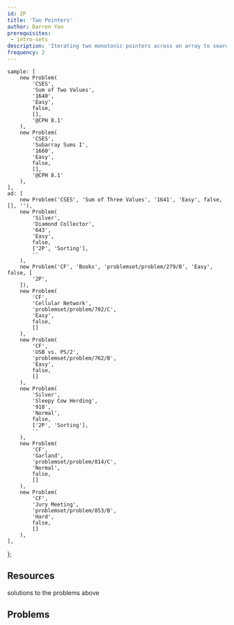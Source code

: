 ```yaml
---
id: 2P
title: 'Two Pointers'
author: Darren Yao
prerequisites:
 - intro-sets
description: 'Iterating two monotonic pointers across an array to search for a pair of indices satisfying some condition in linear time.'
frequency: 2
---
```



	sample: [
		new Problem(
			'CSES',
			'Sum of Two Values',
			'1640',
			'Easy',
			false,
			[],
			'@CPH 8.1'
		),
		new Problem(
			'CSES',
			'Subarray Sums I',
			'1660',
			'Easy',
			false,
			[],
			'@CPH 8.1'
		),
	],
	ad: [
		new Problem('CSES', 'Sum of Three Values', '1641', 'Easy', false, [], ''),
		new Problem(
			'Silver',
			'Diamond Collector',
			'643',
			'Easy',
			false,
			['2P', 'Sorting'],
			''
		),
		new Problem('CF', 'Books', 'problemset/problem/279/B', 'Easy', false, [
			'2P',
		]),
		new Problem(
			'CF',
			'Cellular Network',
			'problemset/problem/702/C',
			'Easy',
			false,
			[]
		),
		new Problem(
			'CF',
			'USB vs. PS/2',
			'problemset/problem/762/B',
			'Easy',
			false,
			[]
		),
		new Problem(
			'Silver',
			'Sleepy Cow Herding',
			'918',
			'Normal',
			false,
			['2P', 'Sorting'],
			''
		),
		new Problem(
			'CF',
			'Garland',
			'problemset/problem/814/C',
			'Normal',
			false,
			[]
		),
		new Problem(
			'CF',
			'Jury Meeting',
			'problemset/problem/853/B',
			'Hard',
			false,
			[]
		),
	],
};

<Problems problems={problems.sample} />

## Resources

<Resources>
	<Resource source="CPH" title="8.1 - Two Pointers" starred>
		solutions to the problems above
	</Resource>
	<Resource source="IUSACO" title="14.1 - Two Pointers"></Resource>
</Resources>

## Problems

<Problems problems={problems.ad} />

